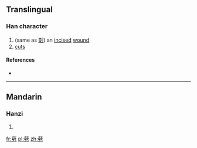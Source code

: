 ==Translingual==

===Han character===
{{Han char|rn=18|rad=刀|as=17|sn=19|four=|canj=TJSH|ids=⿱薛刀}}

# (same as [[㓼]]) an [[incise]]d [[wound]]
# [[cuts]]

====References====
* {{Han ref|kx=0145.350|hdz=10362.150|uh=3511|ud=13585}}

----

==Mandarin==

===Hanzi===
{{cmn-hanzi|pin=[[chì]] ([[chi4]]), [[dào]] ([[dao4]]), [[qì]] ([[qi4]]), [[shuì]] ([[shui4]])|wg=ch'ih<sup>4</sup>, tao<sup>4</sup>, ch'i<sup>4</sup>, shui<sup>4</sup>}}

# {{defn|lang=cmn|sort=刀17}}

[[fr:㔑]]
[[pl:㔑]]
[[zh:㔑]]